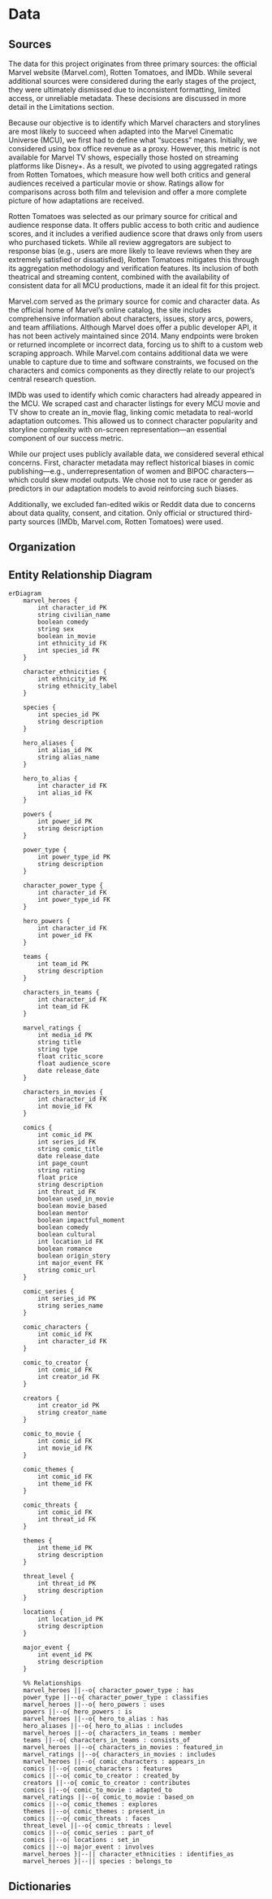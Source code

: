 # Data
## Sources
The data for this project originates from three primary sources: the official Marvel website (Marvel.com), Rotten Tomatoes, and IMDb. While several additional sources were considered during the early stages of the project, they were ultimately dismissed due to inconsistent formatting, limited access, or unreliable metadata. These decisions are discussed in more detail in the Limitations section.

Because our objective is to identify which Marvel characters and storylines are most likely to succeed when adapted into the Marvel Cinematic Universe (MCU), we first had to define what “success” means. Initially, we considered using box office revenue as a proxy. However, this metric is not available for Marvel TV shows, especially those hosted on streaming platforms like Disney+. As a result, we pivoted to using aggregated ratings from Rotten Tomatoes, which measure how well both critics and general audiences received a particular movie or show. Ratings allow for comparisons across both film and television and offer a more complete picture of how adaptations are received.

Rotten Tomatoes was selected as our primary source for critical and audience response data. It offers public access to both critic and audience scores, and it includes a verified audience score that draws only from users who purchased tickets. While all review aggregators are subject to response bias (e.g., users are more likely to leave reviews when they are extremely satisfied or dissatisfied), Rotten Tomatoes mitigates this through its aggregation methodology and verification features. Its inclusion of both theatrical and streaming content, combined with the availability of consistent data for all MCU productions, made it an ideal fit for this project.

Marvel.com served as the primary source for comic and character data. As the official home of Marvel’s online catalog, the site includes comprehensive information about characters, issues, story arcs, powers, and team affiliations. Although Marvel does offer a public developer API, it has not been actively maintained since 2014. Many endpoints were broken or returned incomplete or incorrect data, forcing us to shift to a custom web scraping approach. While Marvel.com contains additional data we were unable to capture due to time and software constraints, we focused on the characters and comics components as they directly relate to our project’s central research question.

IMDb was used to identify which comic characters had already appeared in the MCU. We scraped cast and character listings for every MCU movie and TV show to create an in_movie flag, linking comic metadata to real-world adaptation outcomes. This allowed us to connect character popularity and storyline complexity with on-screen representation—an essential component of our success metric.

While our project uses publicly available data, we considered several ethical concerns. First, character metadata may reflect historical biases in comic publishing—e.g., underrepresentation of women and BIPOC characters—which could skew model outputs. We chose not to use race or gender as predictors in our adaptation models to avoid reinforcing such biases.

Additionally, we excluded fan-edited wikis or Reddit data due to concerns about data quality, consent, and citation. Only official or structured third-party sources (IMDb, Marvel.com, Rotten Tomatoes) were used.

## Organization
## Entity Relationship Diagram


```mermaid
erDiagram
    marvel_heroes {
        int character_id PK
        string civilian_name
        boolean comedy
        string sex
        boolean in_movie
        int ethnicity_id FK
        int species_id FK
    }

    character_ethnicities {
        int ethnicity_id PK
        string ethnicity_label
    }

    species {
        int species_id PK
        string description
    }

    hero_aliases {
        int alias_id PK
        string alias_name
    }

    hero_to_alias {
        int character_id FK
        int alias_id FK
    }

    powers {
        int power_id PK
        string description
    }

    power_type {
        int power_type_id PK
        string description
    }

    character_power_type {
        int character_id FK
        int power_type_id FK
    }

    hero_powers {
        int character_id FK
        int power_id FK
    }

    teams {
        int team_id PK
        string description
    }

    characters_in_teams {
        int character_id FK
        int team_id FK
    }

    marvel_ratings {
        int media_id PK
        string title
        string type
        float critic_score
        float audience_score
        date release_date
    }

    characters_in_movies {
        int character_id FK
        int movie_id FK
    }

    comics {
        int comic_id PK
        int series_id FK
        string comic_title
        date release_date
        int page_count
        string rating
        float price
        string description
        int threat_id FK
        boolean used_in_movie
        boolean movie_based
        boolean mentor
        boolean impactful_moment
        boolean comedy
        boolean cultural
        int location_id FK
        boolean romance
        boolean origin_story
        int major_event FK
        string comic_url
    }

    comic_series {
        int series_id PK
        string series_name
    }

    comic_characters {
        int comic_id FK
        int character_id FK
    }

    comic_to_creator {
        int comic_id FK
        int creator_id FK
    }

    creators {
        int creator_id PK
        string creator_name
    }

    comic_to_movie {
        int comic_id FK
        int movie_id FK
    }

    comic_themes {
        int comic_id FK
        int theme_id FK
    }

    comic_threats {
        int comic_id FK
        int threat_id FK
    }

    themes {
        int theme_id PK
        string description
    }

    threat_level {
        int threat_id PK
        string description
    }

    locations {
        int location_id PK
        string description
    }

    major_event {
        int event_id PK
        string description
    }

    %% Relationships
    marvel_heroes ||--o{ character_power_type : has
    power_type ||--o{ character_power_type : classifies
    marvel_heroes ||--o{ hero_powers : uses
    powers ||--o{ hero_powers : is
    marvel_heroes ||--o{ hero_to_alias : has
    hero_aliases ||--o{ hero_to_alias : includes
    marvel_heroes ||--o{ characters_in_teams : member
    teams ||--o{ characters_in_teams : consists_of
    marvel_heroes ||--o{ characters_in_movies : featured_in
    marvel_ratings ||--o{ characters_in_movies : includes
    marvel_heroes ||--o{ comic_characters : appears_in
    comics ||--o{ comic_characters : features
    comics ||--o{ comic_to_creator : created_by
    creators ||--o{ comic_to_creator : contributes
    comics ||--o{ comic_to_movie : adapted_to
    marvel_ratings ||--o{ comic_to_movie : based_on
    comics ||--o{ comic_themes : explores
    themes ||--o{ comic_themes : present_in
    comics ||--o{ comic_threats : faces
    threat_level ||--o{ comic_threats : level
    comics ||--o{ comic_series : part_of
    comics ||--o| locations : set_in
    comics ||--o| major_event : involves
    marvel_heroes }|--|| character_ethnicities : identifies_as
    marvel_heroes }|--|| species : belongs_to 
```

## Dictionaries
